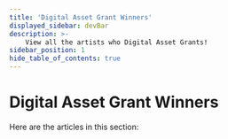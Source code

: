 ```yaml
---
title: 'Digital Asset Grant Winners'
displayed_sidebar: devBar
description: >-
    View all the artists who Digital Asset Grants!
sidebar_position: 1
hide_table_of_contents: true
---
```



# Digital Asset Grant Winners

Here are the articles in this section:

<div class="cards-display">
  <Card
        title='Dr. Bill'
        linkUrl='/digital-assets/artist-spotlight/grant-winners/dr-bill/'
        imageUrl={require('/static/img/drbill.png').default}
        descriptionText='Learn about Dr. Bill'
    />
  <Card
        title='Lurk'
        linkUrl='/digital-assets/artist-spotlight/grant-winners/lurk/'
        imageUrl={require('/static/img/lurk.jpeg').default}
        descriptionText='Learn about Lurk'
    />
  <Card
        title='Morph'
        linkUrl='/digital-assets/artist-spotlight/grant-winners/morph/'
        imageUrl={require('/static/img/morph.png').default}
        descriptionText='Learn about Morph'
    />
    <Card
        title='TocoDeco'
        linkUrl='/digital-assets/artist-spotlight/grant-winners/tocodeco/'
        imageUrl={require('/static/img/tocodeco.jpeg').default}
        descriptionText='Learn about TocoDeco'
    />
    <Card
        title='Crown and Palette'
        linkUrl='/digital-assets/artist-spotlight/grant-winners/crown-and-palette/'
        imageUrl={require('/static/img/crown-and-palette.png').default}
        descriptionText='Learn about Crown and Palette'
    />
    <Card
        title='Sarisa Kojima'
        linkUrl='/digital-assets/artist-spotlight/grant-winners/sarisa-kojima/'
        imageUrl={require('/static/img/sarisa-kojima.jpeg').default}
        descriptionText='Learn about Sarisa Kojima'
    />
    <Card
        title='J3nn1 B33'
        linkUrl='/digital-assets/artist-spotlight/grant-winners/j3nn1b33/'
        imageUrl={require('/static/img/j3nn1b33.png').default}
        descriptionText='Learn about J3nn1 B33'
    />
    <Card
        title='Lau'
        linkUrl='/digital-assets/artist-spotlight/grant-winners/lau/'
        imageUrl={require('/static/img/lau.jpeg').default}
        descriptionText='Learn about Lau'
    />
    <Card
        title='Medamac'
        linkUrl='/digital-assets/artist-spotlight/grant-winners/medamac/'
        imageUrl={require('/static/img/medamac.png').default}
        descriptionText='Learn about Medamac'
    />
    <Card
        title='Dmitry Martovsky'
        linkUrl='/digital-assets/artist-spotlight/grant-winners/dmitry-martovsky/'
        imageUrl={require('/static/img/dmitrymartovsky.png').default}
        descriptionText='Learn about Dmitry Martovsky'
    />
    <Card
        title='NikiLe'
        linkUrl='/digital-assets/artist-spotlight/grant-winners/nikile/'
        imageUrl={require('/static/img/nikile.png').default}
        descriptionText='Learn about NikiLe'
    />
    <Card
        title='Uber Flux'
        linkUrl='/digital-assets/artist-spotlight/grant-winners/uberflux/'
        imageUrl={require('/static/img/uberflux.png').default}
        descriptionText='Learn about Uber Flux'
    />
</div>

